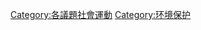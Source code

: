 {{Catnav|頁面分類|人类社会|運動|社會運動}}
{{Catnav|頁面分類|人类社会|社会科学|社会学|社會運動}}
{{Catnav|頁面分類|人类社会|環境|环境保护}}
{{Catnav|頁面分類|人类社会|文化|運動|社會運動}}
{{Catnav|頁面分類|人类社会|政治|運動|社會運動}}

{{catmore}}

[[Category:各議題社會運動|Category:各議題社會運動]]
[[Category:环境保护|Category:环境保护]]